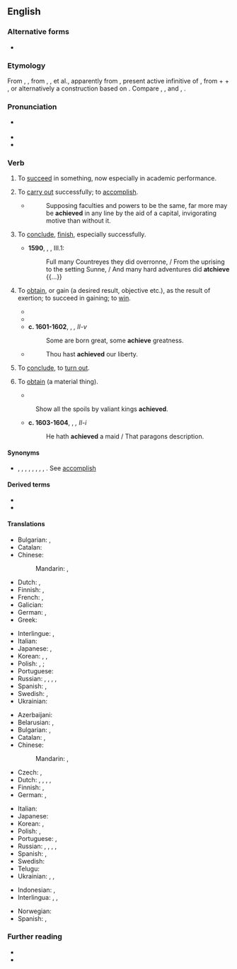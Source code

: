 ==English==

===Alternative forms===
* {{l|en|atchieve}} {{qualifier|obsolete}}

===Etymology===
From {{inh|en|enm|achieven}}, {{m|enm|acheven}}, from {{der|en|xno|achever}}, {{der|en|fro|achever}}, {{m|frm|achiever}} et al., apparently from {{der|en|LL.|*accappāre}}, present active infinitive of {{m|la|*accappō}}, from {{m|la|ad|t=to}} + {{m|la|caput|t=head}} + {{m|la|-ō|pos=verbal suffix}}, or alternatively a construction based on {{cog|fro|chief|t=head}}. Compare {{cog|ca|-}}, {{cog|oc|-}}, {{cog|pt|-}} and {{cog|es|acabar}}, {{cog|fr|achever}}.

===Pronunciation===
* {{a|UK}} {{IPA|en|/əˈtʃiːv/}}
* {{audio|en|en-us-achieve.ogg|Audio (US)}}
* {{rhymes|en|iːv}}

===Verb===
{{en-verb|achiev}}

# {{lb|en|intransitive}} To [[succeed]] in something, now especially in academic performance. {{defdate|from 14th c.}}
# {{lb|en|transitive}} To [[carry out]] successfully; to [[accomplish]]. {{defdate|from 14th c.}}
#* {{rfdatek|en|I. Taylor}}
#*: Supposing faculties and powers to be the same, far more may be '''achieved''' in any line by the aid of a capital, invigorating motive than without it.
# {{lb|en|obsolete|transitive}} To [[conclude]], [[finish]], especially successfully. {{defdate|14th-18th c.}}
#* '''1590''', {{w|Edmund Spenser}}, ''{{w|The Faerie Queene}}'', III.1:
#*: Full many Countreyes they did overronne, / From the uprising to the setting Sunne, / And many hard adventures did '''atchieve''' {{...}}
# {{lb|en|transitive}} To [[obtain]], or gain (a desired result, objective etc.), as the result of exertion; to succeed in gaining; to [[win]]. {{defdate|from 14th c.}}
#* {{quote-book|en|year=1898|author={{w|Winston Churchill (novelist)|Winston Churchill}}| title={{w|The Celebrity}}|chapter=1| passage=I was about to say that I had known the Celebrity from the time he wore kilts. But I see I will have to amend that, because he was not a celebrity then, nor, indeed, did he '''achieve''' fame until some time after I left New York for the West.}}
#* {{quote-journal|en|date=January 22, 2013|author=Phil McNulty|work=BBC| title=[http://www.bbc.co.uk/sport/0/football/21022502 Aston Villa 2-1 Bradford (3-4)]| passage=Bradford may have lost on the night but they stubbornly protected a 3-1 first-leg advantage to emulate a feat last '''achieved''' by Rochdale in 1962.}}
#* '''c. 1601-1602''', {{w|William Shakespeare}}, ''{{w|Twelfth Night}}, II-v''
#*: Some are born great, some '''achieve''' greatness.
#* {{rfdatek|en|John Milton}}
#*: Thou hast '''achieved''' our liberty.
# {{lb|en|obsolete|intransitive}} To [[conclude]], to [[turn out]]. {{defdate|14th-16th c.}}
# {{lb|en|transitive|now|_|literary}} To [[obtain]] (a material thing). {{defdate|from 15th c.}}
#* {{rfdatek|en|Prior}}
#: Show all the spoils by valiant kings '''achieved'''.
#* '''c. 1603-1604''', {{w|William Shakespeare}}, ''{{w|Othello}}, II-i''
#*: He hath '''achieved''' a maid / That paragons description.

====Synonyms====
* {{l|en|accomplish}}, {{l|en|effect}}, {{l|en|fulfil}}, {{l|en|fulfill}}, {{l|en|complete}}, {{l|en|execute}}, {{l|en|perform}}, {{l|en|realize}}, {{l|en|obtain}}. See [[accomplish]]

====Derived terms====
* {{l|en|achievement}}
* {{l|en|achiever}}

====Translations====
{{trans-top|to carry out successfully; to accomplish}}
* Bulgarian: {{t+|bg|осъществявам}}, {{t+|bg|реализирам}}
* Catalan: {{t+|ca|acomplir}}
* Chinese:
*: Mandarin: {{t+|cmn|實現}}, {{t+|cmn|实现|tr=shíxiàn}}
* Dutch: {{t+|nl|bereiken}}, {{t+|nl|realiseren}}
* Finnish: {{t+|fi|saada aikaan}}, {{t+|fi|toteuttaa}}
* French: {{t+|fr|accomplir}}, {{t+|fr|réaliser}}
* Galician: {{t+|gl|conseguir}}
* German: {{t+|de|erreichen}}, {{t+|de|realisieren}}
* Greek: {{t+|el|κατορθώνω}}
{{trans-mid}}
* Interlingue: {{t|ie|acompleer}}, {{t|ie|realisar}}
* Italian: {{t+|it|realizzare}}
* Japanese: {{t+|ja|達成|alt=達成する|tr=たっせいする, tassei suru}}, {{t+|ja|実現|tr=じつげんする, jitsugen suru|alt=実現する}}
* Korean: {{t+|ko|이루다}}, {{t+|ko|성취하다}}, {{t+|ko|달성하다}}
* Polish: {{t+|pl|osiągać|impf}}, {{t+|pl|osiągnąć|pf}}; {{t+|pl|zrealizować}}
* Portuguese: {{t+|pt|conseguir}}
* Russian: {{t+|ru|выполня́ть|impf}}, {{t+|ru|вы́полнить|pf}}, {{t+|ru|реализова́ть|impf|pf}}, {{t+|ru|осуществля́ть|impf}}, {{t+|ru|осуществи́ть|pf}}
* Spanish: {{t+|es|conseguir}}, {{t+|es|lograr}}
* Swedish: {{t+|sv|åstadkomma}}, {{t+|sv|uppnå}}
* Ukrainian: {{t|uk|успі́шно вико́нувати}}
{{trans-bottom}}

{{trans-top|to obtain, or gain as the result of exertion}}
* Azerbaijani: {{t+|az|nail olmaq}}
* Belarusian: {{t|be|дасяга́ць|impf}}, {{t|be|дасягну́ць|pf}}
* Bulgarian: {{t+|bg|постигам}}, {{t+|bg|достигам}}
* Catalan: {{t+|ca|obtenir}}, {{t+|ca|aconseguir}}
* Chinese:
*: Mandarin: {{t+|cmn|達到}}, {{t+|cmn|达到|tr=dádào}}
* Czech: {{t+|cs|dosahovat|impf}}, {{t+|cs|dosáhnout|pf}}
* Dutch: {{t+|nl|bereiken}}, {{t+|nl|realiseren}}, {{t+|nl|verwerven}}, {{t+|nl|winnen}}, {{t+|nl|verkrijgen}}
* Finnish: {{t+|fi|saavuttaa}}, {{t|fi|[[päästä]] [[tavoite|tavoitteeseen]]/[[päämäärä]]än}}
* German: {{t+|de|erreichen}}, {{t+|de|erlangen}}
{{trans-mid}}
* Italian: {{t+|it|ottenere}}
* Japanese: {{t+|ja|達成|alt=達成する|tr=たっせいする, tassei suru}}
* Korean: {{t+|ko|얻다}}, {{t+|ko|획득하다}}
* Polish: {{t+|pl|osiągać|impf}}, {{t+|pl|osiągnąć|pf}}
* Portuguese: {{t+|pt|conseguir}}, {{t+|pt|ganhar}}
* Russian: {{t+|ru|добива́ться|impf}}, {{t+|ru|доби́ться}}, {{t+|ru|достига́ть|impf}}, {{t+|ru|дости́чь|pf}}, {{t+|ru|дости́гнуть|pf}}
* Spanish: {{t+|es|conseguir}}, {{t+|es|lograr}}
* Swedish: {{t+|sv|uppnå}}
* Telugu: {{t+|te|సాధించు}}
* Ukrainian: {{t|uk|досяга́ти|impf}}, {{t|uk|досягти́|pf}}, {{t|uk|добива́тися}}
{{trans-bottom}}

{{checktrans-top}}
* Indonesian: {{t+check|id|capai|alt=mencapai}}, {{t+check|id|raih|alt=meraih}}
* Interlingua: {{t+check|ia|accomplir}}, {{t+check|ia|complir}}, {{t-check|ia|realisar}}
{{trans-mid}}
* Norwegian: {{t+check|no|oppnå}}
* Spanish: {{t+check|es|lograr}}, {{t+check|es|realizar}}
{{trans-bottom}}

===Further reading===
* {{R:OneLook}}
* {{R:Webster 1913}}